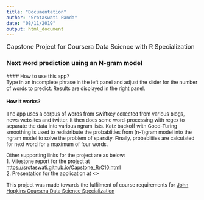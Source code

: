 ```yaml
---
title: "Documentation"
author: "Srotaswati Panda"
date: "08/11/2019"
output: html_document
---
```


<font size = "3">
Capstone Project for Coursera Data Science with R Specialization
</font>

### Next word prediction using an N-gram model

<font size = "2.5">
#### How to use this app?   
Type in an incomplete phrase in the left panel and adjust the slider for the number of words to predict. Results are displayed in the right panel.

#### How it works?  
The app uses a corpus of words from Swiftkey collected from various blogs, news websites and twitter. It then does some word-processing with regex to separate the data into various ngram lists. Katz backoff with Good-Turing smoothing is used to redistribute the probablities from (n-1)gram model into the ngram model to solve the problem of sparsity. Finally, probablities are calculated for next word for a maximum of four words. 

Other supporting links for the project are as below:  
1. Milestone report for the project at <https://srotaswati.github.io/Capstone_R/C10.html>  
2. Presentation for the application at <>  


This project was made towards the fulfilment of course requirements for [John Hopkins Coursera Data Science Specialization](https://www.coursera.org/specialization/jhudatascience/1?utm_medium=listingPage)
</font>